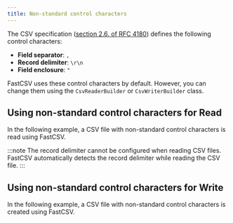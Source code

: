 ```yaml
---
title: Non-standard control characters
---
```



The CSV specification ([section 2.6. of RFC 4180](https://www.rfc-editor.org/rfc/rfc4180#section-2)) defines the following control characters:

- **Field separator**: `,`
- **Record delimiter**: `\r\n`
- **Field enclosure**: `"`

FastCSV uses these control characters by default. However, you can change them using the `CsvReaderBuilder` or
`CsvWriterBuilder` class.

## Using non-standard control characters for Read

In the following example, a CSV file with non-standard control characters is read using FastCSV.

<SourceExample filename="ExampleCsvReaderWithNonStandardControlCharacters.java"/>

:::note
The record delimiter cannot be configured when reading CSV files. FastCSV automatically detects the record delimiter
while reading the CSV file.
:::

## Using non-standard control characters for Write

In the following example, a CSV file with non-standard control characters is created using FastCSV.

<SourceExample filename="ExampleCsvWriterWithNonStandardControlCharacters.java"/>
